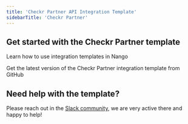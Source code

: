 ```yaml
---
title: 'Checkr Partner API Integration Template'
sidebarTitle: 'Checkr Partner'
---
```


## Get started with the Checkr Partner template

<Card title="How to use integration templates"
      href="/understand/concepts/templates"
      icon="book-open">
    Learn how to use integration templates in Nango
</Card>

<Card title="Get the Checkr Partner template"
      href="https://github.com/NangoHQ/integration-templates/tree/main/integrations/checkr-partner"
      icon="github">
    Get the latest version of the Checkr Partner integration template from GitHub
</Card>

## Need help with the template?
Please reach out in the [Slack community](https://nango.dev/slack), we are very active there and happy to help!
